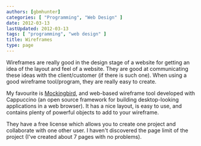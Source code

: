 ```yaml
---
authors: [gbmhunter]
categories: [ "Programming", "Web Design" ]
date: 2012-03-13
lastUpdated: 2012-03-13
tags: [ "programming", "web design" ]
title: Wireframes
type: page
---
```


<WarningIsNotes />

Wireframes are really good in the design stage of a website for getting an idea of the layout and feel of a website. They are good at communicating these ideas with the client/customer (if there is such one). When using a good wireframe tool/program, they are really easy to create.

My favourite is [Mockingbird](https://gomockingbird.com/), and web-based wireframe tool developed with Cappuccino (an open source framework for building desktop-looking applications in a web browser). It has a nice layout, is easy to use, and contains plenty of powerful objects to add to your wireframe.

They have a free license which allows you to create one project and collaborate with one other user. I haven't discovered the page limit of the project (I've created about 7 pages with no problems).
